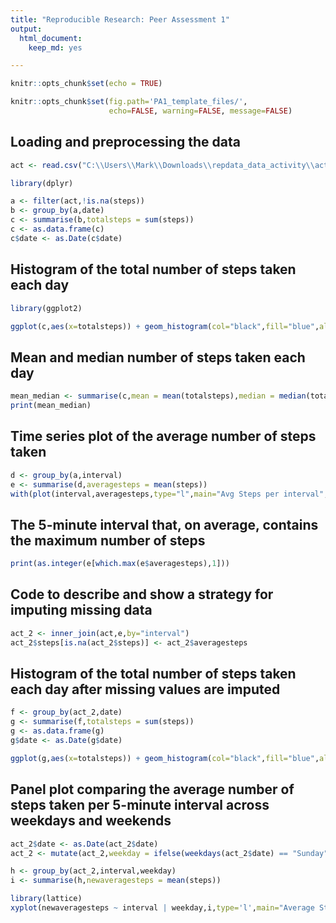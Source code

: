 ---
title: "Reproducible Research: Peer Assessment 1"
output: 
  html_document:
    keep_md: yes

---

```{r setup, include=FALSE}
knitr::opts_chunk$set(echo = TRUE)
```

```{r global_options, include=FALSE}
knitr::opts_chunk$set(fig.path='PA1_template_files/',
                      echo=FALSE, warning=FALSE, message=FALSE)
```

## Loading and preprocessing the data


```{r,echo=TRUE}

act <- read.csv("C:\\Users\\Mark\\Downloads\\repdata_data_activity\\activity.csv")

library(dplyr)

a <- filter(act,!is.na(steps))
b <- group_by(a,date)
c <- summarise(b,totalsteps = sum(steps))
c <- as.data.frame(c)
c$date <- as.Date(c$date)
```

## Histogram of the total number of steps taken each day


```{r,echo=TRUE}
library(ggplot2)

ggplot(c,aes(x=totalsteps)) + geom_histogram(col="black",fill="blue",alpha=0.2) + labs(title="Histogram for total days for step ranges", x="Steps", y="Days")
```

## Mean and median number of steps taken each day


```{r,echo=TRUE}
mean_median <- summarise(c,mean = mean(totalsteps),median = median(totalsteps))
print(mean_median)
```

## Time series plot of the average number of steps taken


```{r,echo=TRUE}
d <- group_by(a,interval)
e <- summarise(d,averagesteps = mean(steps))
with(plot(interval,averagesteps,type="l",main="Avg Steps per interval",ylab="Average steps"),data=e)
```

## The 5-minute interval that, on average, contains the maximum number of steps

```{r,echo=TRUE}
print(as.integer(e[which.max(e$averagesteps),1]))
```

## Code to describe and show a strategy for imputing missing data

```{r,echo=TRUE}
act_2 <- inner_join(act,e,by="interval")
act_2$steps[is.na(act_2$steps)] <- act_2$averagesteps
```

## Histogram of the total number of steps taken each day after missing values are imputed

```{r,echo=TRUE}
f <- group_by(act_2,date)
g <- summarise(f,totalsteps = sum(steps))
g <- as.data.frame(g)
g$date <- as.Date(g$date)

ggplot(g,aes(x=totalsteps)) + geom_histogram(col="black",fill="blue",alpha=0.2) + labs(title="Histogram for total days for step ranges accounting for NAs", x="Steps", y="Days")
```

## Panel plot comparing the average number of steps taken per 5-minute interval across weekdays and weekends

```{r,echo=TRUE}
act_2$date <- as.Date(act_2$date)
act_2 <- mutate(act_2,weekday = ifelse(weekdays(act_2$date) == "Sunday" | weekdays(act_2$date) == "Saturday","weekend","weekday"))

h <- group_by(act_2,interval,weekday)
i <- summarise(h,newaveragesteps = mean(steps))

library(lattice)
xyplot(newaveragesteps ~ interval | weekday,i,type='l',main="Average Steps per Interval",ylab="Average steps")
```
